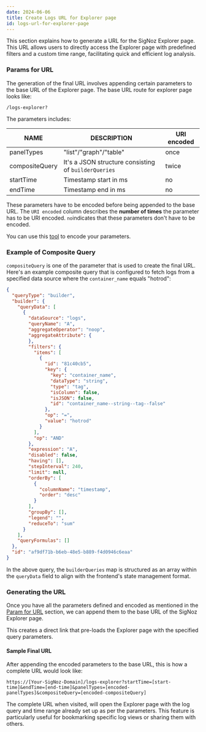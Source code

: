```yaml
---
date: 2024-06-06
title: Create Logs URL for Explorer page
id: logs-url-for-explorer-page
---
```



This section explains how to generate a URL for the SigNoz Explorer page. This URL allows users to directly access the Explorer page with predefined filters and a custom time range, facilitating quick and efficient log analysis. 

### Params for URL

The generation of the final URL involves appending certain parameters to the base URL of the Explorer page. The base URL route for explorer page looks like:
```
/logs-explorer?
```

The parameters includes:

|  NAME  | DESCRIPTION  | URI encoded |
|---|---|---|
|panelTypes| "list"/"graph"/"table"| once |
|compositeQuery| It's a JSON structure consisting of `builderQueries` |twice |
|startTime| Timestamp start in ms| no |
|endTime| Timestamp end in ms| no |

These parameters have to be encoded before being appended to the base URL. 
The `URI encoded` column describes the **number of times** the parameter has to be URI encoded. `no`indicates that these parameters don't have to be encoded.

You can use this [tool](https://meyerweb.com/eric/tools/dencoder/) to encode your parameters.

### Example of Composite Query 

`compositeQuery` is one of the parameter that is used to create the final URL. Here's an example composite query that is configured to fetch logs from a specified data source where the `container_name` equals "hotrod":

```json
{
  "queryType": "builder",
  "builder": {
    "queryData": [
      {
        "dataSource": "logs",
        "queryName": "A",
        "aggregateOperator": "noop",
        "aggregateAttribute": {
        },
        "filters": {
          "items": [
            {
              "id": "81c40cb5",
              "key": {
                "key": "container_name",
                "dataType": "string",
                "type": "tag",
                "isColumn": false,
                "isJSON": false,
                "id": "container_name--string--tag--false"
              },
              "op": "=",
              "value": "hotrod"
            }
          ],
          "op": "AND"
        },
        "expression": "A",
        "disabled": false,
        "having": [],
        "stepInterval": 240,
        "limit": null,
        "orderBy": [
          {
            "columnName": "timestamp",
            "order": "desc"
          }
        ],
        "groupBy": [],
        "legend": "",
        "reduceTo": "sum"
      }
    ],
    "queryFormulas": []
  },
  "id": "af9df71b-b6eb-48e5-b889-f4d0946c6eaa"
}
```
In the above query, the `builderQueries` map is structured as an array within the `queryData` field to align with the frontend's state management format.


### Generating the URL

Once you have all the parameters defined and encoded as mentioned in the [Param for URL](#params-for-url) section, we can append them to the base URL of the SigNoz Explorer page.

This creates a direct link that pre-loads the Explorer page with the specified query parameters.

#### Sample Final URL

After appending the encoded parameters to the base URL, this is how a complete URL would look like:

```
https://[Your-SigNoz-Domain]/logs-explorer?startTime=[start-time]&endTime=[end-time]&panelTypes=[encoded-panelTypes]&compositeQuery=[encoded-compositeQuery]
```

The complete URL when visited, will open the Explorer page with the log query and time range already set up as per the parameters. This feature is particularly useful for bookmarking specific log views or sharing them with others.